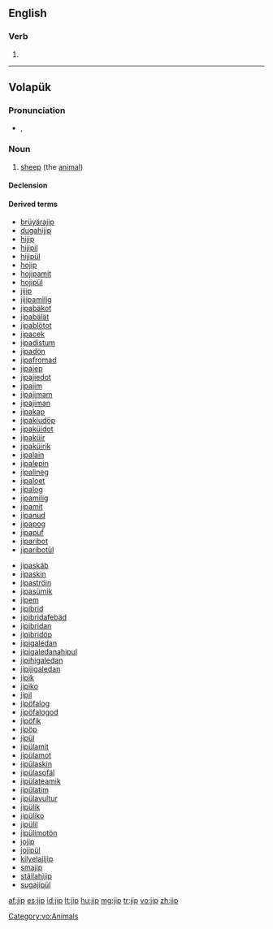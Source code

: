 ==English==

===Verb===
{{head|en}}
# {{misspelling of|gyp}}

----

==Volapük==

===Pronunciation===
* {{IPA|[ʃip]|lang=vo}}, {{SAMPA|[Sip]}}

===Noun===
{{vo-noun}}

# [[sheep]] (the [[animal]])

====Declension====
{{vo-decl-noun}}

====Derived terms====
{{rel-top|Terms derived from ''jip''}}
* [[brüyärajip]]
* [[dugahijip]]
* [[hijip]]
* [[hijipil]]
* [[hijipül]]
* [[hojip]]
* [[hojipamit]]
* [[hojipül]]
* [[jijip]]
* [[jijipamilig]]
* [[jipabäkot]]
* [[jipabälät]]
* [[jipablötot]]
* [[jipacek]]
* [[jipadistum]]
* [[jipadön]]
* [[jipafromad]]
* [[jipajep]]
* [[jipajiedot]]
* [[jipajim]]
* [[jipajimam]]
* [[jipajiman]]
* [[jipakap]]
* [[jipakiudöp]]
* [[jipaküidot]]
* [[jipaküir]]
* [[jipaküirik]]
* [[jipalain]]
* [[jipalepin]]
* [[jipalineg]]
* [[jipaloet]]
* [[jipalog]]
* [[jipamilig]]
* [[jipamit]]
* [[jipanud]]
* [[jipapog]]
* [[jipapuf]]
* [[jiparibot]]
* [[jiparibotül]]
{{rel-mid}}
* [[jipaskäb]]
* [[jipaskin]]
* [[jipaströin]]
* [[jipasümik]]
* [[jipem]]
* [[jipibrid]]
* [[jipibridafebäd]]
* [[jipibridan]]
* [[jipibridöp]]
* [[jipigaledan]]
* [[jipigaledanahipul]]
* [[jipihigaledan]]
* [[jipijigaledan]]
* [[jipik]]
* [[jipiko]]
* [[jipil]]
* [[jipöfalog]]
* [[jipöfalogod]]
* [[jipöfik]]
* [[jipöp]]
* [[jipül]]
* [[jipülamit]]
* [[jipülamot]]
* [[jipülaskin]]
* [[jipülasofäl]]
* [[jipülateamik]]
* [[jipülatim]]
* [[jipülavultur]]
* [[jipülik]]
* [[jipüliko]]
* [[jipülil]]
* [[jipülimotön]]
* [[jojip]]
* [[jojipül]]
* [[kilyelajijip]]
* [[smajip]]
* [[stäilahijip]]
* [[sugajipül]]
{{rel-bottom}}

[[Category:vo:Animals]]

[[af:jip]]
[[es:jip]]
[[id:jip]]
[[lt:jip]]
[[hu:jip]]
[[mg:jip]]
[[tr:jip]]
[[vo:jip]]
[[zh:jip]]